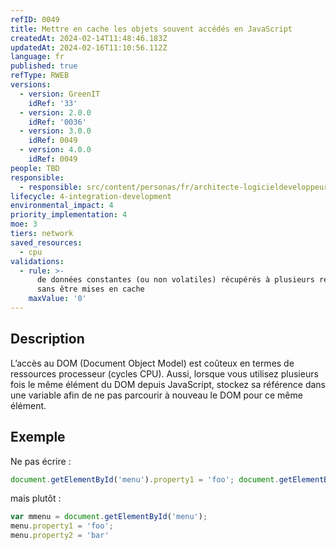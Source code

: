 ```yaml
---
refID: 0049
title: Mettre en cache les objets souvent accédés en JavaScript
createdAt: 2024-02-14T11:48:46.183Z
updatedAt: 2024-02-16T11:10:56.112Z
language: fr
published: true
refType: RWEB
versions:
  - version: GreenIT
    idRef: '33'
  - version: 2.0.0
    idRef: '0036'
  - version: 3.0.0
    idRef: 0049
  - version: 4.0.0
    idRef: 0049
people: TBD
responsible:
  - responsible: src/content/personas/fr/architecte-logicieldeveloppeur.mdx
lifecycle: 4-integration-development
environmental_impact: 4
priority_implementation: 4
moe: 3
tiers: network
saved_resources:
  - cpu
validations:
  - rule: >-
      de données constantes (ou non volatiles) récupérés à plusieurs reprises
      sans être mises en cache
    maxValue: '0'
---
```


## Description

L’accès au DOM (Document Object Model) est coûteux en termes de ressources processeur (cycles CPU). Aussi, lorsque vous utilisez plusieurs fois le même élément du DOM depuis JavaScript, stockez sa référence dans une variable afin de ne pas parcourir à nouveau le DOM pour ce même élément.

## Exemple

Ne pas écrire :

```javascript
document.getElementById('menu').property1 = 'foo'; document.getElementById('menu').property2 = 'bar';
```

mais plutôt :

```javascript
var mmenu = document.getElementById('menu');
menu.property1 = 'foo';
menu.property2 = 'bar'
```
